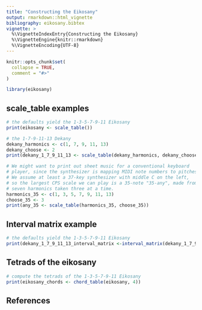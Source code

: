 ```yaml
---
title: "Constructing the Eikosany"
output: rmarkdown::html_vignette
bibliography: eikosany.bibtex
vignette: >
  %\VignetteIndexEntry{Constructing the Eikosany}
  %\VignetteEngine{knitr::rmarkdown}
  %\VignetteEncoding{UTF-8}
---
```


```r
knitr::opts_chunk$set(
  collapse = TRUE,
  comment = "#>"
)
```

```r
library(eikosany)
```

## scale_table examples
```r

# the defaults yield the 1-3-5-7-9-11 Eikosany
print(eikosany <- scale_table())

# the 1-7-9-11-13 Dekany
dekany_harmonics <- c(1, 7, 9, 11, 13)
dekany_choose <- 2
print(dekany_1_7_9_11_13 <- scale_table(dekany_harmonics, dekany_choose))

# We might want to print out sheet music for a conventional keyboard
# player, since the synthesizer is mapping MIDI note numbers to pitches.
# We assume at least a 37-key synthesizer with middle C on the left,
# so the largest CPS scale we can play is a 35-note "35-any", made from
# seven harmonics taken three at a time.
harmonics_35 <- c(1, 3, 5, 7, 9, 11, 13)
choose_35 <- 3
print(any_35 <- scale_table(harmonics_35, choose_35))
```

## Interval matrix example
```r

# the defaults yield the 1-3-5-7-9-11 Eikosany
print(dekany_1_7_9_11_13_interval_matrix <-interval_matrix(dekany_1_7_9_11_13))

```

## Tetrads of the eikosany
```r

# compute the tetrads of the 1-3-5-7-9-11 Eikosany
print(eikosany_chords <- chord_table(eikosany, 4))

```


## References
